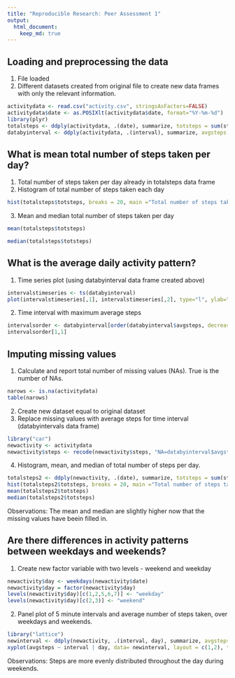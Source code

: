 ```yaml
---
title: "Reproducible Research: Peer Assessment 1"
output: 
  html_document:
    keep_md: true
---
```



## Loading and preprocessing the data

1. File loaded
2. Different datasets created from original file to create new data  frames with only the relevant information.
```r
activitydata <- read.csv("activity.csv", stringsAsFactors=FALSE)
activitydata$date <- as.POSIXlt(activitydata$date, format="%Y-%m-%d")
library(plyr)
totalsteps <- ddply(activitydata, .(date), summarize, totsteps = sum(steps, na.rm=TRUE))
databyinterval <- ddply(activitydata, .(interval), summarize, avgsteps = mean(steps, na.rm=TRUE))
````


## What is mean total number of steps taken per day?

1. Total number of steps taken per day already in totalsteps data frame
2. Histogram of total number of steps taken each day
```r
hist(totalsteps$totsteps, breaks = 20, main ="Total number of steps taken each day", xlab = "Total number of steps")
```

3. Mean and median total number of steps taken per day 
```r
mean(totalsteps$totsteps)

median(totalsteps$totsteps)
```




## What is the average daily activity pattern?

1. Time series plot (using databyinterval data frame created above)
```r
intervalstimeseries <- ts(databyinterval)
plot(intervalstimeseries[,1], intervalstimeseries[,2], type="l", ylab="Average number of steps per day", xlab="5 minute time interval")
```
  
  2. Time interval with maximum average steps
```r
intervalsorder <- databyinterval[order(databyinterval$avgsteps, decreasing=T),]
intervalsorder[1,1]
```



## Imputing missing values

1. Calculate and report total number of missing values (NAs). True is the number of NAs.
```r
narows <- is.na(activitydata)
table(narows)
```

2. Create new dataset equal to original dataset
3. Replace missing values with average steps for time interval (databyintervals data frame)

```r
library("car")
newactivity <- activitydata
newactivity$steps <- recode(newactivity$steps, "NA=databyinterval$avgsteps")
```

4. Histogram, mean, and median of total number of steps per day.
```r
totalsteps2 <- ddply(newactivity, .(date), summarize, totsteps = sum(steps))
hist(totalsteps2$totsteps, breaks = 20, main ="Total number of steps taken each day", xlab = "Total number of steps")
mean(totalsteps2$totsteps)
median(totalsteps2$totsteps)

```

Observations: The mean and median are slightly higher now that the missing values have beein filled in. 



## Are there differences in activity patterns between weekdays and weekends?

1. Create new factor variable with two levels - weekend and weekday
```r
newactivity$day <- weekdays(newactivity$date)
newactivity$day = factor(newactivity$day)
levels(newactivity$day)[c(1,2,5,6,7)] <- "weekday"
levels(newactivity$day)[c(2,3)] <- "weekend"
```

2. Panel plot of 5 minute intervals and average number of steps taken, over weekdays and weekends.
```r
library("lattice")
newinterval <- ddply(newactivity, .(interval, day), summarize, avgsteps = mean(steps))
xyplot(avgsteps ~ interval | day, data= newinterval, layout = c(1,2), type="l", ylab="Average number of steps", xlab="5 minute time interval" )
```

Observations: Steps are more evenly distributed throughout the day during weekends.

